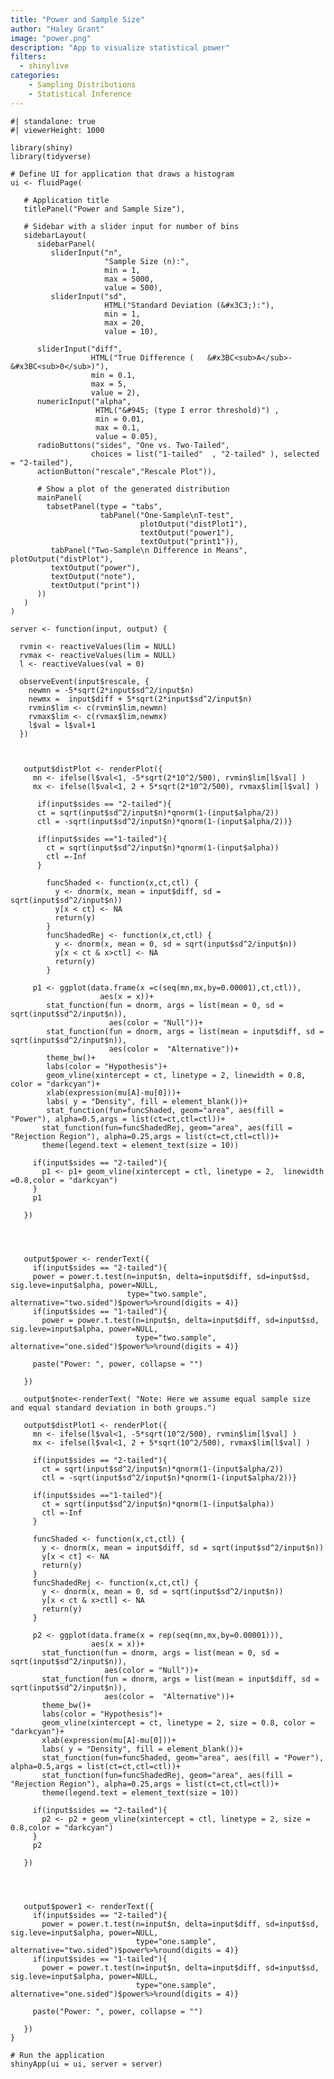 ```yaml
---
title: "Power and Sample Size"
author: "Haley Grant"
image: "power.png"
description: "App to visualize statistical power"
filters: 
  - shinylive
categories:
    - Sampling Distributions
    - Statistical Inference
---
```


```shinylive-r
#| standalone: true
#| viewerHeight: 1000
 
library(shiny)
library(tidyverse)

# Define UI for application that draws a histogram
ui <- fluidPage(
   
   # Application title
   titlePanel("Power and Sample Size"),
   
   # Sidebar with a slider input for number of bins 
   sidebarLayout(
      sidebarPanel(
         sliderInput("n",
                     "Sample Size (n):",
                     min = 1,
                     max = 5000,
                     value = 500),
         sliderInput("sd",
                     HTML("Standard Deviation (&#x3C3;):"),
                     min = 1,
                     max = 20,
                     value = 10),
  
      sliderInput("diff",
                  HTML("True Difference (	&#x3BC<sub>A</sub>-	&#x3BC<sub>0</sub>)"),
                  min = 0.1,
                  max = 5,
                  value = 2),
      numericInput("alpha",
                   HTML("&#945; (type I error threshold)") ,
                   min = 0.01,
                   max = 0.1,
                   value = 0.05),
      radioButtons("sides", "One vs. Two-Tailed", 
                  choices = list("1-tailed"  , "2-tailed" ), selected = "2-tailed"),
      actionButton("rescale","Rescale Plot")),
      
      # Show a plot of the generated distribution
      mainPanel(
        tabsetPanel(type = "tabs",
                    tabPanel("One-Sample\nT-test",
                             plotOutput("distPlot1"),
                             textOutput("power1"), 
                             textOutput("print1")),
         tabPanel("Two-Sample\n Difference in Means", plotOutput("distPlot"),
         textOutput("power"), 
         textOutput("note"),
         textOutput("print"))
      ))
   )
)

server <- function(input, output) {

  rvmin <- reactiveValues(lim = NULL)
  rvmax <- reactiveValues(lim = NULL)
  l <- reactiveValues(val = 0)

  observeEvent(input$rescale, {
    newmn = -5*sqrt(2*input$sd^2/input$n)
    newmx =  input$diff + 5*sqrt(2*input$sd^2/input$n)
    rvmin$lim <- c(rvmin$lim,newmn)
    rvmax$lim <- c(rvmax$lim,newmx)
    l$val = l$val+1
  })
  
  

   output$distPlot <- renderPlot({
     mn <- ifelse(l$val<1, -5*sqrt(2*10^2/500), rvmin$lim[l$val] )
     mx <- ifelse(l$val<1, 2 + 5*sqrt(2*10^2/500), rvmax$lim[l$val] )

      if(input$sides == "2-tailed"){
      ct = sqrt(input$sd^2/input$n)*qnorm(1-(input$alpha/2))
      ctl = -sqrt(input$sd^2/input$n)*qnorm(1-(input$alpha/2))}
      
      if(input$sides =="1-tailed"){
        ct = sqrt(input$sd^2/input$n)*qnorm(1-(input$alpha))
        ctl =-Inf
      }
      
        funcShaded <- function(x,ct,ctl) {
          y <- dnorm(x, mean = input$diff, sd = sqrt(input$sd^2/input$n))
          y[x < ct] <- NA
          return(y)
        }
        funcShadedRej <- function(x,ct,ctl) {
          y <- dnorm(x, mean = 0, sd = sqrt(input$sd^2/input$n))
          y[x < ct & x>ctl] <- NA
          return(y)
        }
      
     p1 <- ggplot(data.frame(x =c(seq(mn,mx,by=0.00001),ct,ctl)), 
                    aes(x = x))+
        stat_function(fun = dnorm, args = list(mean = 0, sd = sqrt(input$sd^2/input$n)),
                      aes(color = "Null"))+
        stat_function(fun = dnorm, args = list(mean = input$diff, sd = sqrt(input$sd^2/input$n)),
                      aes(color =  "Alternative"))+
        theme_bw()+
        labs(color = "Hypothesis")+
        geom_vline(xintercept = ct, linetype = 2, linewidth = 0.8, color = "darkcyan")+
        xlab(expression(mu[A]-mu[0]))+
        labs( y = "Density", fill = element_blank())+
        stat_function(fun=funcShaded, geom="area", aes(fill = "Power"), alpha=0.5,args = list(ct=ct,ctl=ctl))+
       stat_function(fun=funcShadedRej, geom="area", aes(fill = "Rejection Region"), alpha=0.25,args = list(ct=ct,ctl=ctl))+
       theme(legend.text = element_text(size = 10))

     if(input$sides == "2-tailed"){
       p1 <- p1+ geom_vline(xintercept = ctl, linetype = 2,  linewidth =0.8,color = "darkcyan")
     }
     p1

   })
   


   
   output$power <- renderText({
     if(input$sides == "2-tailed"){
     power = power.t.test(n=input$n, delta=input$diff, sd=input$sd, sig.leve=input$alpha, power=NULL, 
                          type="two.sample", alternative="two.sided")$power%>%round(digits = 4)}
     if(input$sides == "1-tailed"){
       power = power.t.test(n=input$n, delta=input$diff, sd=input$sd, sig.leve=input$alpha, power=NULL, 
                            type="two.sample", alternative="one.sided")$power%>%round(digits = 4)}
     
     paste("Power: ", power, collapse = "")
     
   })
   
   output$note<-renderText( "Note: Here we assume equal sample size and equal standard deviation in both groups.")
   
   output$distPlot1 <- renderPlot({
     mn <- ifelse(l$val<1, -5*sqrt(10^2/500), rvmin$lim[l$val] )
     mx <- ifelse(l$val<1, 2 + 5*sqrt(10^2/500), rvmax$lim[l$val] )
     
     if(input$sides == "2-tailed"){
       ct = sqrt(input$sd^2/input$n)*qnorm(1-(input$alpha/2))
       ctl = -sqrt(input$sd^2/input$n)*qnorm(1-(input$alpha/2))}
     
     if(input$sides =="1-tailed"){
       ct = sqrt(input$sd^2/input$n)*qnorm(1-(input$alpha))
       ctl =-Inf
     }
     
     funcShaded <- function(x,ct,ctl) {
       y <- dnorm(x, mean = input$diff, sd = sqrt(input$sd^2/input$n))
       y[x < ct] <- NA
       return(y)
     }
     funcShadedRej <- function(x,ct,ctl) {
       y <- dnorm(x, mean = 0, sd = sqrt(input$sd^2/input$n))
       y[x < ct & x>ctl] <- NA
       return(y)
     }
     
     p2 <- ggplot(data.frame(x = rep(seq(mn,mx,by=0.00001))), 
                  aes(x = x))+
       stat_function(fun = dnorm, args = list(mean = 0, sd = sqrt(input$sd^2/input$n)),
                     aes(color = "Null"))+
       stat_function(fun = dnorm, args = list(mean = input$diff, sd = sqrt(input$sd^2/input$n)),
                     aes(color =  "Alternative"))+
       theme_bw()+
       labs(color = "Hypothesis")+
       geom_vline(xintercept = ct, linetype = 2, size = 0.8, color = "darkcyan")+
       xlab(expression(mu[A]-mu[0]))+
       labs( y = "Density", fill = element_blank())+
       stat_function(fun=funcShaded, geom="area", aes(fill = "Power"), alpha=0.5,args = list(ct=ct,ctl=ctl))+
       stat_function(fun=funcShadedRej, geom="area", aes(fill = "Rejection Region"), alpha=0.25,args = list(ct=ct,ctl=ctl))+
       theme(legend.text = element_text(size = 10))
     
     if(input$sides == "2-tailed"){
       p2 <- p2 + geom_vline(xintercept = ctl, linetype = 2, size = 0.8,color = "darkcyan")
     }
     p2
     
   })
   
   
   
   
   output$power1 <- renderText({
     if(input$sides == "2-tailed"){
       power = power.t.test(n=input$n, delta=input$diff, sd=input$sd, sig.leve=input$alpha, power=NULL, 
                            type="one.sample", alternative="two.sided")$power%>%round(digits = 4)}
     if(input$sides == "1-tailed"){
       power = power.t.test(n=input$n, delta=input$diff, sd=input$sd, sig.leve=input$alpha, power=NULL, 
                            type="one.sample", alternative="one.sided")$power%>%round(digits = 4)}
     
     paste("Power: ", power, collapse = "")

   })
}

# Run the application 
shinyApp(ui = ui, server = server)

```
